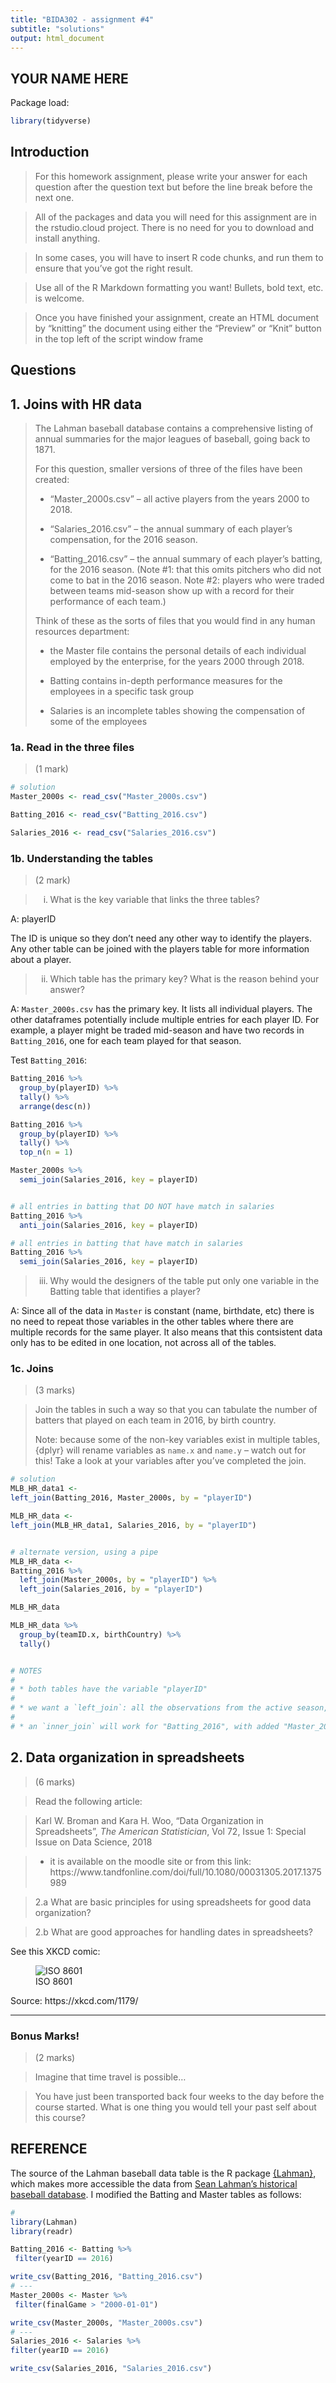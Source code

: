 ```yaml
---
title: "BIDA302 - assignment #4"
subtitle: "solutions"
output: html_document
---
```


## YOUR NAME HERE


Package load:
```r
library(tidyverse)
```


## Introduction

> For this homework assignment, please write your answer for each question after the question text but before the line break before the next one.

> All of the packages and data you will need for this assignment are in the rstudio.cloud project. There is no need for you to download and install anything.

> In some cases, you will have to insert R code chunks, and run them to ensure that you've got the right result.

> Use all of the R Markdown formatting you want! Bullets, bold text, etc. is welcome.

> Once you have finished your assignment, create an HTML document by "knitting" the document using either the "Preview" or "Knit" button in the top left of the script window frame


## Questions


## 1. Joins with HR data
> 
> The Lahman baseball database contains a comprehensive listing of annual summaries for the major leagues of baseball, going back to 1871. 
> 
> For this question, smaller versions of three of the files have been created:
> 
> * "Master_2000s.csv" -- all active players from the years 2000 to 2018.
> 
> * "Salaries_2016.csv" -- the annual summary of each player's compensation, for the 2016 season.
> 
> * "Batting_2016.csv" -- the annual summary of each player's batting, for the 2016 season. (Note #1: that this omits pitchers who did not come to bat in the 2016 season. Note #2: players who were traded between teams mid-season show up with a record for their performance of each team.)
> 
> Think of these as the sorts of files that you would find in any human resources department: 
>
> * the Master file contains the personal details of each individual employed by the enterprise, for the years 2000 through 2018.
>
> * Batting contains in-depth performance measures for the employees in a specific task group
>
> * Salaries is an incomplete tables showing the compensation of some of the employees


### 1a. Read in the three files
> (1 mark)

```r
# solution
Master_2000s <- read_csv("Master_2000s.csv")

Batting_2016 <- read_csv("Batting_2016.csv")

Salaries_2016 <- read_csv("Salaries_2016.csv")

```

### 1b. Understanding the tables
> (2 mark)

> i. What is the key variable that links the three tables?

A: playerID

The ID is unique so they don’t need any other way to identify the players. Any other table can be joined with the players table for more information about a player.
 
> ii. Which table has the primary key? What is the reason behind your answer?

A: `Master_2000s.csv` has the primary key. It lists all individual players. The other dataframes potentially include multiple entries for each player ID. For example, a player might be traded mid-season and have two records in `Batting_2016`, one for each team played for that season. 

Test `Batting_2016`:

```r

Batting_2016 %>% 
  group_by(playerID) %>% 
  tally() %>% 
  arrange(desc(n))

Batting_2016 %>% 
  group_by(playerID) %>% 
  tally() %>% 
  top_n(n = 1)

```

```r

Master_2000s %>% 
  semi_join(Salaries_2016, key = playerID)


# all entries in batting that DO NOT have match in salaries
Batting_2016 %>% 
  anti_join(Salaries_2016, key = playerID)

# all entries in batting that have match in salaries
Batting_2016 %>% 
  semi_join(Salaries_2016, key = playerID)


```



> iii. Why would the designers of the table put only one variable in the Batting table that identifies a player?

A: Since all of the data in `Master` is constant (name, birthdate, etc) there is no need to repeat those variables in the other tables where there are multiple records for the same player. It also means that this contsistent data only has to be edited in one location, not across all of the tables.

### 1c. Joins
> (3 marks)

> Join the tables in such a way so that you can tabulate the number of batters that played on each team in 2016, by birth country.
>
> Note: because some of the non-key variables exist in multiple tables, {dplyr} will rename variables as `name.x` and `name.y` -- watch out for this! Take a look at your variables after you've completed the join.

```r
# solution
MLB_HR_data1 <- 
left_join(Batting_2016, Master_2000s, by = "playerID")

MLB_HR_data <- 
left_join(MLB_HR_data1, Salaries_2016, by = "playerID")


# alternate version, using a pipe
MLB_HR_data <- 
Batting_2016 %>%
  left_join(Master_2000s, by = "playerID") %>% 
  left_join(Salaries_2016, by = "playerID")

MLB_HR_data

MLB_HR_data %>% 
  group_by(teamID.x, birthCountry) %>% 
  tally() 


# NOTES
#
# * both tables have the variable "playerID"
# 
# * we want a `left_join`: all the observations from the active season, and adding the country of birth variable from "Master"
#
# * an `inner_join` will work for "Batting_2016", with added "Master_2000s" because all players are listed in both. Adding "Salaries_2016" using an inner join will drop the records of players for whom there is no salary data


```




## 2. Data organization in spreadsheets

>(6 marks)

> Read the following article: 

> Karl W. Broman and Kara H. Woo, "Data Organization in Spreadsheets", _The American Statistician_, Vol 72, Issue 1: Special Issue on Data Science, 2018

> * it is available on the moodle site or from this link: https://www.tandfonline.com/doi/full/10.1080/00031305.2017.1375989


> 2.a  What are basic principles for using spreadsheets for good data organization?



> 2.b  What are good approaches for handling dates in spreadsheets?


See this XKCD comic:

![ISO 8601](iso_8601.png)

Source:  https://xkcd.com/1179/

---

### Bonus Marks!
> (2 marks)

> Imagine that time travel is possible...
 
> You have just been transported back four weeks to the day before the course started. What is one thing you would tell your past self about this course?



## REFERENCE

The source of the Lahman baseball data table is the R package [{Lahman}](https://cran.r-project.org/web/packages/Lahman/index.html), which makes more accessible the data from [Sean Lahman's historical baseball database](http://www.seanlahman.com/baseball-archive/statistics/). I modified the Batting and Master tables as follows:

```r
# 
library(Lahman)
library(readr)

Batting_2016 <- Batting %>%
 filter(yearID == 2016)

write_csv(Batting_2016, "Batting_2016.csv")
# ---
Master_2000s <- Master %>%
 filter(finalGame > "2000-01-01")

write_csv(Master_2000s, "Master_2000s.csv")
# ---
Salaries_2016 <- Salaries %>% 
filter(yearID == 2016)

write_csv(Salaries_2016, "Salaries_2016.csv")



```







